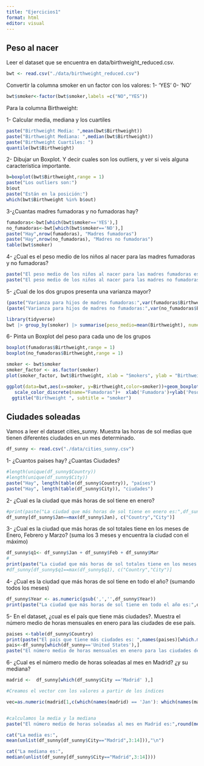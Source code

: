 ---
title: "Ejercicios1"
format: html
editor: visual
---

## Peso al nacer

Leer el dataset que se encuentra en data/birthweight_reduced.csv.

```{r}
bwt <- read.csv("./data/birthweight_reduced.csv")
```

Convertir la columna smoker en un factor con los valores: 1- 'YES' 0- 'NO'

```{r}
bwt$smoker<-factor(bwt$smoker,labels =c("NO","YES"))
```

Para la columna Birthweight:

1- Calcular media, mediana y los cuartiles

```{r}
paste("Birthweight Media: ",mean(bwt$Birthweight))
paste("Birthweight Mediana: ",median(bwt$Birthweight))
paste("Birthweight Cuartiles: ")
quantile(bwt$Birthweight)

```

2- Dibujar un Boxplot. Y decir cuales son los outliers, y ver si veis alguna caracteristica importante.

```{r}
b=boxplot(bwt$Birthweight,range = 1)
paste("Los outliers son:") 
b$out
paste("Están en la posición:")
which(bwt$Birthweight %in% b$out)
```

3-¿Cuantas madres fumadoras y no fumadoras hay?

```{r}
fumadoras<-bwt[which(bwt$smoker=='YES'),]
no_fumadoras<-bwt[which(bwt$smoker=='NO'),]
paste("Hay",nrow(fumadoras), "Madres fumadoras")
paste("Hay",nrow(no_fumadoras), "Madres no fumadoras")
table(bwt$smoker)
```

4- ¿Cual es el peso medio de los niños al nacer para las madres fumadoras y no fumadoras?

```{r}
paste("El peso medio de los niños al nacer para las madres fumadoras es:",round(mean(fumadoras$Birthweight),2))
paste("El peso medio de los niños al nacer para las madres no fumadoras es:",round(mean(no_fumadoras$Birthweight),2))
```

5- ¿Cual de los dos grupos presenta una varianza mayor?

```{r}
(paste("Varianza para hijos de madres fumadoras:",var(fumadoras$Birthweight)))
(paste("Varianza para hijos de madres no fumadoras:",var(no_fumadoras$Birthweight)))

library(tidyverse)
bwt |> group_by(smoker) |> summarise(peso_medio=mean(Birthweight), numero_casos=n(), varianza=var(Birthweight))
```

6- Pinta un Boxplot del peso para cada uno de los grupos

```{r}
boxplot(fumadoras$Birthweight,range = 1)
boxplot(no_fumadoras$Birthweight,range = 1)

smoker <- bwt$smoker
smoker_factor <- as.factor(smoker)
plot(smoker_factor, bwt$Birthweight, xlab = "Smokers", ylab = "Birthweight")

ggplot(data=bwt,aes(x=smoker, y=Birthweight,color=smoker))+geom_boxplot()+
   scale_color_discrete(name="Fumadoras")+  xlab('Fumadora')+ylab('Peso')+
  ggtitle("Birthweight ", subtitle = "smoker")

```

## Ciudades soleadas

Vamos a leer el dataset cities_sunny. Muestra las horas de sol medias que tienen diferentes ciudades en un mes determinado.

```{r}
df_sunny <- read.csv("./data/cities_sunny.csv")
```

1- ¿Cuantos paises hay? ¿Cuantas Ciudades?

```{r}
#length(unique(df_sunny$Country))
#length(unique(df_sunny$City))
paste("Hay", length(table(df_sunny$Country)), "países")
paste("Hay", length(table(df_sunny$City)), "ciudades")
```

2- ¿Cual es la ciudad que más horas de sol tiene en enero?

```{r}
#print(paste("La ciudad que más horas de sol tiene en enero es:",df_sunny$City[which.max(df_sunny$Jan)],"en total", max(df_sunny$Jan)))
df_sunny[df_sunny$Jan==max(df_sunny$Jan), c("Country","City")]
```

3- ¿Cual es la ciudad que más horas de sol totales tiene en los meses de Enero, Febrero y Marzo? (suma los 3 meses y encuentra la ciudad con el máximo)

```{r}
df_sunny$q1<- df_sunny$Jan + df_sunny$Feb + df_sunny$Mar
#
print(paste("La ciudad que más horas de sol totales tiene en los meses de Enero, Febrero y Marzo es:",df_sunny$City[which.max(df_sunny$q1)],"en total", max(df_sunny$q1)))
#df_sunny[df_sunny$q1==max(df_sunny$q1), c("Country","City")]

```

4- ¿Cual es la ciudad que más horas de sol tiene en todo el año? (sumando todos los meses)

```{r}
df_sunny$Year <- as.numeric(gsub(',','',df_sunny$Year))
print(paste("La ciudad que más horas de sol tiene en todo el año es:",df_sunny$City[which.max(df_sunny$Year)],"en total", max(df_sunny$Year)))
```

5- En el dataset, ¿cual es el país que tiene más ciudades?. Muestra el número medio de horas mensuales en enero para las ciudades de ese país.

```{r}
paises <-table(df_sunny$Country)
print(paste("El país que tiene más ciudades es: ",names(paises)[which.max(paises)], "en total",max(paises)))
pais<-df_sunny[which(df_sunny=='United States'),]
paste("El número medio de horas mensuales en enero para las ciudades de United States es:",round(mean(pais$Jan),2))

```

6- ¿Cual es el número medio de horas soleadas al mes en Madrid? ¿y su mediana?

```{r}
madrid <-  df_sunny[which(df_sunny$City =='Madrid' ),]

#Creamos el vector con los valores a partir de los índices

vec=as.numeric(madrid[1,c(which(names(madrid) == 'Jan'): which(names(madrid) == 'Dec'))])


#calculamos la media y la mediana
paste("El número medio de horas soleadas al mes en Madrid es:",round(mean(vec),2)," y su mediana es:",median(vec))

cat("La media es:",
mean(unlist(df_sunny[df_sunny$City=="Madrid",3:14])),"\n")

cat("La mediana es:",
median(unlist(df_sunny[df_sunny$City=="Madrid",3:14])))
```
